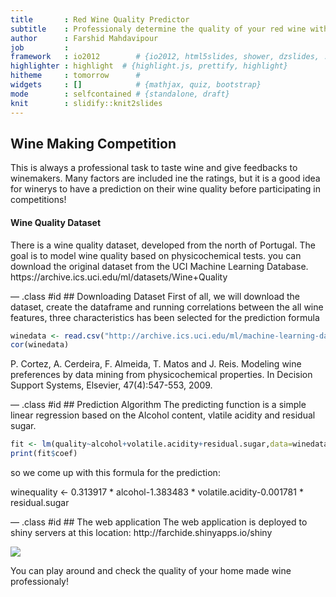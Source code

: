```yaml
---
title       : Red Wine Quality Predictor
subtitle    : Professionaly determine the quality of your red wine with analyzing ingredients
author      : Farshid Mahdavipour
job         : 
framework   : io2012        # {io2012, html5slides, shower, dzslides, ...}
highlighter : highlight  # {highlight.js, prettify, highlight}
hitheme     : tomorrow      # 
widgets     : []            # {mathjax, quiz, bootstrap}
mode        : selfcontained # {standalone, draft}
knit        : slidify::knit2slides
---
```




## Wine Making Competition
This is always a professional task to taste wine and 
give feedbacks to winemakers. 
Many factors are included ine the ratings, but it is a good idea for winerys
to have a prediction on their wine quality before participating in competitions! 

#### Wine Quality Dataset
There is a wine quality dataset, developed from the north of Portugal. The goal is to model wine quality based on physicochemical tests.
you can download the original dataset from the UCI Machine Learning Database.
https://archive.ics.uci.edu/ml/datasets/Wine+Quality

--- .class #id 
## Downloading Dataset
First of all, we will download the dataset, create the dataframe and running correlations between the all wine features, three characteristics has been selected for the prediction formula
```r
winedata <- read.csv("http://archive.ics.uci.edu/ml/machine-learning-databases/wine-quality/winequality-red.csv",sep=";")
cor(winedata)
```
P. Cortez, A. Cerdeira, F. Almeida, T. Matos and J. Reis. 
Modeling wine preferences by data mining from physicochemical properties. In Decision Support Systems, Elsevier, 47(4):547-553, 2009.

--- .class #id 
## Prediction Algorithm
The predicting function is a simple linear regression based on the Alcohol content, vlatile acidity and residual sugar. 
```r
fit <- lm(quality~alcohol+volatile.acidity+residual.sugar,data=winedata)
print(fit$coef)
```
so we come up with this formula for the prediction:

winequality <- 0.313917 * alcohol-1.383483 * volatile.acidity-0.001781 * residual.sugar 

--- .class #id
## The web application
The web application is deployed to shiny servers at this location:
http://farchide.shinyapps.io/shiny

<img src="http://www.statestreetwineryredlands.com/webftp/u14/pictures/glass-of-red-wine.jpg" />

You can play around and check the quality of your home made wine professionaly!





